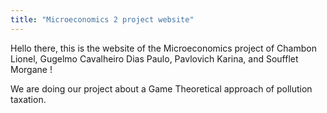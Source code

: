 ```yaml
---
title: "Microeconomics 2 project website"
---
```


Hello there, this is the website of the Microeconomics project of Chambon Lionel, Gugelmo Cavalheiro Dias Paulo, Pavlovich Karina, and Soufflet Morgane ! 

We are doing our project about a Game Theoretical approach of pollution taxation.  
